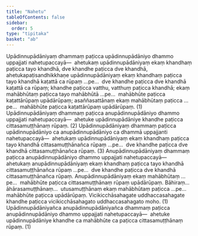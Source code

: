 ```yaml
---
title: "Nahetu"
tableOfContents: false
sidebar:
  order: 5
type: "tipitaka"
basket: "ab"
---
```



<DynamicBreadcrumb />

<Division number="13">

<Paragraph number="2475">
Upādinnupādāniyaṃ dhammaṃ paṭicca upādinnupādāniyo dhammo uppajjati nahetupaccayā—  ahetukaṃ upādinnupādāniyaṃ ekaṃ khandhaṃ paṭicca tayo khandhā, dve khandhe paṭicca dve khandhā, ahetukapaṭisandhikkhaṇe upādinnupādāniyaṃ ekaṃ khandhaṃ paṭicca tayo khandhā kaṭattā ca rūpaṃ …pe…  dve khandhe paṭicca dve khandhā kaṭattā ca rūpaṃ; khandhe paṭicca vatthu, vatthuṃ paṭicca khandhā; ekaṃ mahābhūtaṃ paṭicca tayo mahābhūtā …pe…  mahābhūte paṭicca kaṭattārūpaṃ upādārūpaṃ; asaññasattānaṃ ekaṃ mahābhūtaṃ paṭicca …pe…  mahābhūte paṭicca kaṭattārūpaṃ upādārūpaṃ. (1)
</Paragraph>

<Paragraph number="2476">
Upādinnupādāniyaṃ dhammaṃ paṭicca anupādinnupādāniyo dhammo uppajjati nahetupaccayā—  ahetuke upādinnupādāniye khandhe paṭicca cittasamuṭṭhānaṃ rūpaṃ. (2)
</Paragraph>

<Paragraph number="2477">
Upādinnupādāniyaṃ dhammaṃ paṭicca upādinnupādāniyo ca anupādinnupādāniyo ca dhammā uppajjanti nahetupaccayā—  ahetukaṃ upādinnupādāniyaṃ ekaṃ khandhaṃ paṭicca tayo khandhā cittasamuṭṭhānañca rūpaṃ …pe…  dve khandhe paṭicca dve khandhā cittasamuṭṭhānañca rūpaṃ. (3)
</Paragraph>

<Paragraph number="2478">
Anupādinnupādāniyaṃ dhammaṃ paṭicca anupādinnupādāniyo dhammo uppajjati nahetupaccayā—  ahetukaṃ anupādinnupādāniyaṃ ekaṃ khandhaṃ paṭicca tayo khandhā cittasamuṭṭhānañca rūpaṃ …pe…  dve khandhe paṭicca dve khandhā cittasamuṭṭhānañca rūpaṃ. Anupādinnupādāniyaṃ ekaṃ mahābhūtaṃ …pe…  mahābhūte paṭicca cittasamuṭṭhānaṃ rūpaṃ upādārūpaṃ. Bāhiraṃ…  āhārasamuṭṭhānaṃ…  utusamuṭṭhānaṃ ekaṃ mahābhūtaṃ paṭicca …pe…  mahābhūte paṭicca upādārūpaṃ. Vicikicchāsahagate uddhaccasahagate khandhe paṭicca vicikicchāsahagato uddhaccasahagato moho. (1)
</Paragraph>

<Paragraph number="2479">
Upādinnupādāniyañca anupādinnupādāniyañca dhammaṃ paṭicca anupādinnupādāniyo dhammo uppajjati nahetupaccayā—  ahetuke upādinnupādāniye khandhe ca mahābhūte ca paṭicca cittasamuṭṭhānaṃ rūpaṃ. (1)
</Paragraph>
</Division>